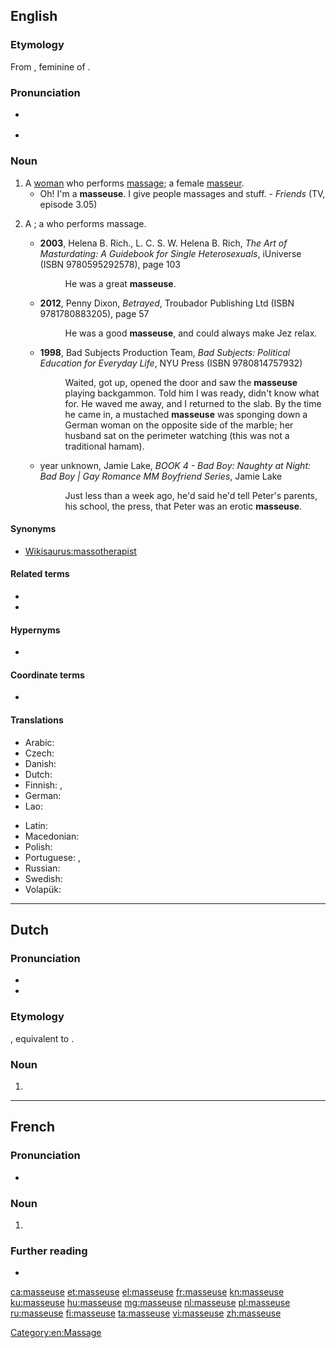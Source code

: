 {{also|Masseuse}}
==English==

===Etymology===
From {{etyl|fr|en}} {{m|fr|masseuse}}, feminine of {{m|fr|masseur}}.

===Pronunciation===
* {{a|UK}} {{IPA|/maˈsɜːz/|lang=en}}
* {{a|US}} {{IPA|/məˈsuːs/|/məˈsʊz/|lang=en}}

===Noun===
{{head|en|noun|plural|masseuses|masculine|masseur}}

# A [[woman]] who performs [[massage]]; a female [[masseur]].
#* Oh! I'm a '''masseuse'''. I give people massages and stuff. - ''Friends'' (TV, episode 3.05)
# {{lb|en|nonstandard}} A {{l|en|masseur}}; a {{l|en|man}} who performs massage.
#* '''2003''', Helena B. Rich., L. C. S. W. Helena B. Rich, ''The Art of Masturdating: A Guidebook for Single Heterosexuals'', iUniverse (ISBN 9780595292578), page 103
#*: He was a great '''masseuse'''.
#* '''2012''', Penny Dixon, ''Betrayed'', Troubador Publishing Ltd (ISBN 9781780883205), page 57
#*: He was a good '''masseuse''', and could always make Jez relax.
#* '''1998''', Bad Subjects Production Team, ''Bad Subjects: Political Education for Everyday Life'', NYU Press (ISBN 9780814757932)
#*: Waited, got up, opened the door and saw the '''masseuse''' playing backgammon.  Told him I was ready, didn&#39;t know what for. He waved me away, and I returned to  the slab. By the time he came in, a mustached '''masseuse''' was sponging down a German  woman on the opposite side of the marble; her husband sat on the perimeter  watching (this was not a traditional hamam).
#* year unknown, Jamie Lake, ''BOOK 4 - Bad Boy: Naughty at Night: Bad Boy | Gay Romance MM Boyfriend Series'', Jamie Lake
#*:Just less than a week ago, he&#39;d said he&#39;d tell Peter&#39;s parents, his  school, the press, that Peter was an erotic '''masseuse'''.

====Synonyms====
*[[Wikisaurus:massotherapist]]

====Related terms====
* {{l|en|massage}}
* {{l|en|masseur}}

====Hypernyms====
* {{l|en|massager}}

====Coordinate terms====
* {{l|en|masseur}}

====Translations====
{{trans-top|a female masseur}}
* Arabic: {{t|ar|مُدَلِّكَة|f}}
* Czech: {{t+|cs|masérka|f}}
* Danish: {{t|da|massøse|c}}
* Dutch: {{t+|nl|masseuse|f}}
* Finnish: {{t|fi|hierojatar}}, {{t+|fi|hieroja}}
* German: {{t+|de|Masseurin|f}}
* Lao: {{t|lo|ຫມໍນວດ|sc=Laoo}}
{{trans-mid}}
* Latin: {{t|la|tractātrīx|f}}
* Macedonian: {{t|mk|масерка|f|tr=máserka}}
* Polish: {{t+|pl|masażystka|f}}
* Portuguese: {{t+|pt|massagista|f}}, {{t|pt|massageadora|f}}
* Russian: {{t+|ru|массажи́стка|f}}
* Swedish: {{t+|sv|massös|c}}
* Volapük: {{t|vo|jimasetan}}
{{trans-bottom}}

[[Category:en:Massage]]

----

==Dutch==

===Pronunciation===
* {{audio|Nl-masseuse.ogg|Audio|lang=nl}}
* {{hyphenation|mas|seu|se|lang=nl}}

===Etymology===
{{bor|nl|fr|masseuse}}, equivalent to {{af|nl|masseren|-euse}}.

===Noun===
{{nl-noun|f|-s|-|m=masseur}}

# {{l|en|masseuse}}

----

==French==

===Pronunciation===
* {{IPA|/masøz/|lang=fr}}

===Noun===
{{fr-noun|f}}

# {{feminine noun of|masseur|lang=fr}}

===Further reading===
* {{R:TLFi}}

[[ca:masseuse]]
[[et:masseuse]]
[[el:masseuse]]
[[fr:masseuse]]
[[kn:masseuse]]
[[ku:masseuse]]
[[hu:masseuse]]
[[mg:masseuse]]
[[nl:masseuse]]
[[pl:masseuse]]
[[ru:masseuse]]
[[fi:masseuse]]
[[ta:masseuse]]
[[vi:masseuse]]
[[zh:masseuse]]